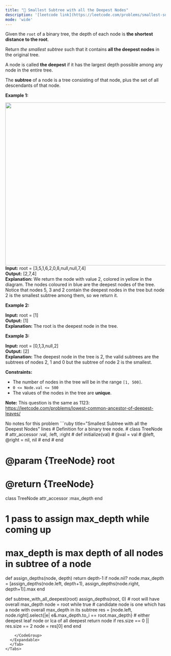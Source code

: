 ```yaml
---
title: "🧀 Smallest Subtree with all the Deepest Nodes"
description: '[leetcode link](https://leetcode.com/problems/smallest-subtree-with-all-the-deepest-nodes/description/)'
mode: 'wide'
---
```

<Tabs>
  <Tab title="Question" icon="circle-question" iconType="regular">
    <Card>
      <p>Given the <code>root</code> of a binary tree, the depth of each node is <strong>the shortest distance to the root</strong>.</p>  <p>Return <em>the smallest subtree</em> such that it contains <strong>all the deepest nodes</strong> in the original tree.</p>  <p>A node is called <strong>the deepest</strong> if it has the largest depth possible among any node in the entire tree.</p>  <p>The <strong>subtree</strong> of a node is a tree consisting of that node, plus the set of all descendants of that node.</p>   <p><strong class="example">Example 1:</strong></p> <img alt="" src="https://s3-lc-upload.s3.amazonaws.com/uploads/2018/07/01/sketch1.png" style="width: 600px; height: 510px;" />  <strong>Input:</strong> root = [3,5,1,6,2,0,8,null,null,7,4] <br/> <strong>Output:</strong> [2,7,4] <br/> <strong>Explanation:</strong> We return the node with value 2, colored in yellow in the diagram. The nodes coloured in blue are the deepest nodes of the tree. Notice that nodes 5, 3 and 2 contain the deepest nodes in the tree but node 2 is the smallest subtree among them, so we return it.   <p><strong class="example">Example 2:</strong></p>   <strong>Input:</strong> root = [1] <br/> <strong>Output:</strong> [1] <br/> <strong>Explanation:</strong> The root is the deepest node in the tree.   <p><strong class="example">Example 3:</strong></p>   <strong>Input:</strong> root = [0,1,3,null,2] <br/> <strong>Output:</strong> [2] <br/> <strong>Explanation:</strong> The deepest node in the tree is 2, the valid subtrees are the subtrees of nodes 2, 1 and 0 but the subtree of node 2 is the smallest.    <p><strong>Constraints:</strong></p>  <ul>  <li>The number of nodes in the tree will be in the range <code>[1, 500]</code>.</li>  <li><code>0 &lt;= Node.val &lt;= 500</code></li>  <li>The values of the nodes in the tree are <strong>unique</strong>.</li> </ul>   <p><strong>Note:</strong> This question is the same as 1123: <a href="https://leetcode.com/problems/lowest-common-ancestor-of-deepest-leaves/" target="_blank">https://leetcode.com/problems/lowest-common-ancestor-of-deepest-leaves/</a></p> 
    </Card>
  </Tab>
  <Tab title="Solution" icon="lightbulb" iconType="regular" >
    <Card>
      No notes for this problem
</Card>
  <Expandable title="code">
    <CodeGroup dropdown>
```ruby title="Smallest Subtree with all the Deepest Nodes" lines
# Definition for a binary tree node.
# class TreeNode
#     attr_accessor :val, :left, :right
#     def initialize(val)
#         @val = val
#         @left, @right = nil, nil
#     end
# end

# @param {TreeNode} root
# @return {TreeNode}

class TreeNode
  attr_accessor :max_depth
end

# 1 pass to assign max_depth while coming up
# max_depth is max depth of all nodes in subtree of a node
def assign_depths(node, depth)
  return depth-1 if node.nil?
  node.max_depth = [assign_depths(node.left, depth+1), assign_depths(node.right, depth+1)].max
end

def subtree_with_all_deepest(root)
    assign_depths(root, 0) # root will have overall max_depth
    node = root
    while true
      # candidate node is one which has a node with overall max_depth in its subtree
      res = [node.left, node.right].select{|e| e&.max_depth.to_i == root.max_depth}
      # either deepest leaf node or lca of all deepest
      return node if res.size == 0 || res.size == 2
      node = res[0]
    end
end
```
    </CodeGroup>
  </Expandable>
  </Tab>
</Tabs>